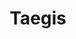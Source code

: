 ---
pcx_content_type: how-to
title: Taegis
external_link: https://docs.ctpx.secureworks.com/integration/connectCloud/cloudflare/
sidebar:
  order: 2
---